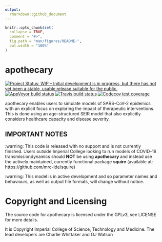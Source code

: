 ```yaml
---
output:
  rmarkdown::github_document
---
```


<!-- README.md is generated from README.Rmd. Please edit that file -->

```r
knitr::opts_chunk$set(
  collapse = TRUE,
  comment = "#>",
  fig.path = "man/figures/README-",
  out.width = "100%"
)
```

# apothecary
<!-- badges: start -->
[![Project Status: WIP – Initial development is in progress, but there has not yet been a stable, usable release suitable for the public.](https://www.repostatus.org/badges/latest/wip.svg)](https://www.repostatus.org/#wip)
[![AppVeyor build status](https://ci.appveyor.com/api/projects/status/github/mrc-ide/squire?branch=master&svg=true)](https://ci.appveyor.com/project/cwhittaker1000/apothecary)
[![Travis build status](https://travis-ci.org/mrc-ide/apothecary.svg?branch=master)](https://travis-ci.org/mrc-ide/apothecary)
[![Codecov test coverage](https://codecov.io/gh/mrc-ide/apothecary/branch/master/graph/badge.svg)](https://codecov.io/gh/mrc-ide/apothecary?branch=master)
<!-- badges: end -->

apothecary enables users to simulate models of SARS-CoV-2 epidemics with an explicit focus on exploring the impact of therapeutic interventions. This is done using an age-structured SEIR model that also explicitly considers healthcare capacity and disease severity. 

## IMPORTANT NOTES

:warning: This code is released with no support and is not currently finished. Users outside Imperial College looking to run models of COVID-19 transmissiondynamics should **NOT** be using **apothecary** and instead use the actively maintained, currently functional package **squire** (available at: https://github.com/mrc-ide/squire) 

:warning: This model is in active development and so parameter names and behaviours, as well as output file formats, will change without notice.


# Copyright and Licensing
The source code for apothecary is licensed under the GPLv3, see LICENSE for more details.

It is Copyright Imperial College of Science, Technology and Medicine. The lead developers are Charlie Whittaker and OJ Watson

